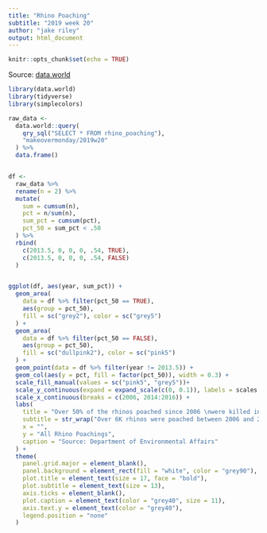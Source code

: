 ```yaml
---
title: "Rhino Poaching"
subtitle: "2019 week 20"
author: "jake riley"
output: html_document
---
```


```r
knitr::opts_chunk$set(echo = TRUE)
```

Source: [data.world](https://data.world/makeovermonday/2019w20)

```r
library(data.world)
library(tidyverse)
library(simplecolors)

raw_data <-
  data.world::query(
    qry_sql("SELECT * FROM rhino_poaching"),
    "makeovermonday/2019w20"
  ) %>% 
  data.frame() 


df <-
  raw_data %>% 
  rename(n = 2) %>% 
  mutate(
    sum = cumsum(n),
    pct = n/sum(n),
    sum_pct = cumsum(pct),
    pct_50 = sum_pct < .50
  ) %>% 
  rbind(
    c(2013.5, 0, 0, 0, .54, TRUE),
    c(2013.5, 0, 0, 0, .54, FALSE)
  )


ggplot(df, aes(year, sum_pct)) +
  geom_area(
    data = df %>% filter(pct_50 == TRUE),
    aes(group = pct_50), 
    fill = sc("grey2"), color = sc("grey5")
  ) + 
  geom_area(
    data = df %>% filter(pct_50 == FALSE),
    aes(group = pct_50), 
    fill = sc("dullpink2"), color = sc("pink5")
  ) + 
  geom_point(data = df %>% filter(year != 2013.5)) +
  geom_col(aes(y = pct, fill = factor(pct_50)), width = 0.3) +
  scale_fill_manual(values = sc("pink5", "grey5"))+
  scale_y_continuous(expand = expand_scale(c(0, 0.1)), labels = scales::percent) +
  scale_x_continuous(breaks = c(2006, 2014:2016)) +
  labs(
    title = "Over 50% of the rhinos poached since 2006 \nwere killed in the last 3 years",
    subtitle = str_wrap("Over 6K rhinos were poached between 2006 and 2016. Although the numbers have started to descend, the last 3 years have been deadly.", 70),
    x = "",
    y = "All Rhino Poachings",
    caption = "Source: Department of Environmental Affairs"
  ) +
  theme(
    panel.grid.major = element_blank(),
    panel.background = element_rect(fill = "white", color = "grey90"),
    plot.title = element_text(size = 17, face = "bold"),
    plot.subtitle = element_text(size = 13),
    axis.ticks = element_blank(),
    plot.caption = element_text(color = "grey40", size = 11),
    axis.text.y = element_text(color = "grey40"),
    legend.position = "none"
  )
```
